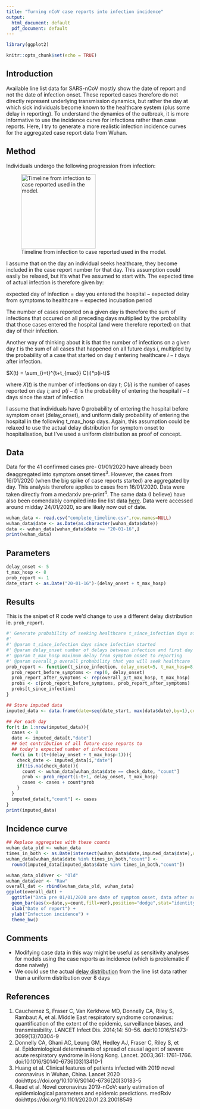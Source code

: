 ```yaml
---
title: "Turning nCoV case reports into infection incidence"
output:
  html_document: default
  pdf_document: default
---
```


```r
library(ggplot2)

knitr::opts_chunk$set(echo = TRUE)
```

## Introduction
Available line list data for SARS-nCoV mostly show the date of report and not the date of infection onset. These reported cases therefore do not directly represent underlying transmission dynamics, but rather the day at which sick individuals become known to the healthcare system (plus some delay in reporting). To understand the dynamics of the outbreak, it is more informative to use the incidence curve for infections rather than case reports. Here, I try to generate a more realistic infection incidence curves for the aggregated case report data from Wuhan.

## Method
Individuals undergo the following progression from infection:

![Timeline from infection to case reported used in the model.](timeline.png){#id .class height=200px}

I assume that on the day an individual seeks healthcare, they become included in the case report number for that day. This assumption could easily be relaxed, but it's what I've assumed to start with. The expected time of actual infection is therefore given by:

$\text{expected day of infection} = \text{day you entered the hospital} - \text{expected delay from symptoms to healthcare} - \text{expected incubation period}$

The number of cases reported on a given day is therefore the sum of infections that occured on all preceding days multiplied by the probability that those cases entered the hospital (and were therefore reported) on that day of their infection.

Another way of thinking about it is that the number of infections on a given day $t$ is the sum of all cases that happened on all future days $i$, multipled by the probability of a case that started on day $t$ entering healthcare $i-t$ days after infection.

$X(t) = \sum_{i=t}^{t+t_{max}} C(i)*p(i-t)$

where $X(t)$ is the number of infections on day $t$; $C(i)$ is the number of cases reported on day $i$; and $p(i-t)$ is the probability of entering the hospital $i-t$ days since the start of infection

I assume that individuals have 0 probability of entering the hospital before symptom onset ($\text{delay_onset}$), and uniform daily probability of entering the hospital in the following $\text{t_max_hosp}$ days. Again, this assumption could be relaxed to use the actual delay distribution for symptom onset to hospitalisation, but I've used a uniform distribution as proof of concept.


## Data
Data for the 41 confirmed cases pre- 01/01/2020 have already been deaggregated into symptom onset times^3^. However, the cases from 16/01/2020 (when the big spike of case reports started) are aggregated by day. This analysis therefore applies to cases from 16/01/2020. Data were taken directly from a medarxiv pre-print^4^. The same data (I believe) have also been comendably compiled into line list data [here](https://github.com/beoutbreakprepared/nCoV2019). Data were accessed around midday 24/01/2020, so are likely now out of date.
```r
wuhan_data <- read.csv("complete_timeline.csv",row.names=NULL)
wuhan_data$date <- as.Date(as.character(wuhan_data$date))
data <- wuhan_data[wuhan_data$date >= "20-01-16",]
print(wuhan_data)
```

## Parameters
```r
delay_onset <- 5
t_max_hosp <- 8
prob_report <- 1
date_start <- as.Date("20-01-16")-(delay_onset + t_max_hosp)
```

## Results
This is the snipet of R code we'd change to use a different delay distribution ie. `prob_report`.
```r
#' Generate probability of seeking healthcare t_since_infection days after infection onset.
#'
#' @param t_since_infection days since infection started
#' @param delay_onset number of delays between infection and first day that you might seek healthcare
#' @param t_max_hosp maximum delay from symptom onset to reporting
#' @param overall_p overall probability that you will seek healthcare
prob_report <- function(t_since_infection, delay_onset=5, t_max_hosp=8,overall_p=1){
  prob_report_before_symptoms <- rep(0, delay_onset)
  prob_report_after_symptoms <- rep(overall_p/t_max_hosp, t_max_hosp)
  probs <- c(prob_report_before_symptoms, prob_report_after_symptoms)
  probs[t_since_infection]
}

## Store imputed data
imputed_data <- data.frame(date=seq(date_start, max(data$date),by=1),count=0)

## For each day
for(t in 1:nrow(imputed_data)){
  cases <- 0    
  date <- imputed_data[t,"date"]
  ## Get contribution of all future case reports to
  ## today's expected number of infections
  for(i in t:(t+(delay_onset + t_max_hosp-1))){
    check_date <- imputed_data[i,"date"]
    if(!is.na(check_date)){
      count <- wuhan_data[wuhan_data$date == check_date, "count"]
      prob <- prob_report(i-t+1, delay_onset, t_max_hosp)
      cases <- cases + count*prob
    }
  }
  imputed_data[t,"count"] <- cases
}
print(imputed_data)
```

## Incidence curve
```r
## Replace aggregates with these counts
wuhan_data_old <- wuhan_data
times_in_both <- as.Date(intersect(wuhan_data$date,imputed_data$date),origin="1970-01-01")
wuhan_data[wuhan_data$date %in% times_in_both,"count"] <-
  round(imputed_data[imputed_data$date %in% times_in_both,"count"])

wuhan_data_old$ver <- "Old"
wuhan_data$ver <- "Raw"
overall_dat <- rbind(wuhan_data_old, wuhan_data)
ggplot(overall_dat) + 
  ggtitle("Data pre 01/01/2020 are date of symptom onset, data after are date of infection") +
  geom_bar(aes(x=date,y=count,fill=ver),position="dodge",stat="identity") +
  xlab("Date of report") +
  ylab("Infection incidence") +
  theme_bw()

```

## Comments
* Modifying case data in this way might be useful as sensitivity analyses for models using the case reports as incidence (which is problematic if done naively)
* We could use the actual [delay distribution](http://virological.org/t/epidemiological-data-from-the-ncov-2019-outbreak-early-descriptions-from-publicly-available-data/337) from the line list data rather than a uniform distribution over 8 days


## References
1. Cauchemez S, Fraser C, Van Kerkhove MD, Donnelly CA, Riley S, Rambaut A, et al. Middle East respiratory syndrome coronavirus: quantification of the extent of the epidemic, surveillance biases, and transmissibility. LANCET Infect Dis. 2014;14: 50–56. doi:10.1016/S1473-3099(13)70304-9
2. Donnelly CA, Ghani AC, Leung GM, Hedley AJ, Fraser C, Riley S, et al. Epidemiological determinants of spread of causal agent of severe acute respiratory syndrome in Hong Kong. Lancet. 2003;361: 1761–1766. doi:10.1016/S0140-6736(03)13410-1
3. Huang et al. Clinical features of patients infected with 2019 novel coronavirus in Wuhan, China. Lancet 2020 doi:https://doi.org/10.1016/S0140-6736(20)30183-5
4. Read et al. Novel coronavirus 2019-nCoV: early estimation of epidemiological parameters and epidemic predictions. medRxiv doi:https://doi.org/10.1101/2020.01.23.20018549


